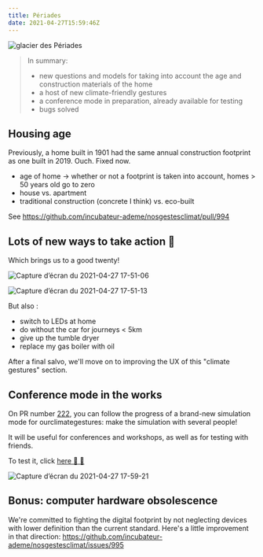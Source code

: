 ```yaml
---
title: Périades
date: 2021-04-27T15:59:46Z
---
```


![glacier des Périades](https://upload.wikimedia.org/wikipedia/commons/thumb/7/77/00_Chamonix_-_Les_Grandes_Jorasses_-_JPG.jpg/800px-00_Chamonix_-_Les_Grandes_Jorasses_-_JPG.jpg)



> In summary: 
> - new questions and models for taking into account the age and construction materials of the home
> - a host of new climate-friendly gestures
> - a conference mode in preparation, already available for testing
> - bugs solved

## Housing age

Previously, a home built in 1901 had the same annual construction footprint as one built in 2019. Ouch. Fixed now. 

 -  age of home -> whether or not a footprint is taken into account, homes > 50 years old go to zero
 -  house vs. apartment
 -  traditional construction (concrete I think) vs. eco-built

See https://github.com/incubateur-ademe/nosgestesclimat/pull/994

## Lots of new ways to take action :boxing_glove: 

Which brings us to a good twenty!

![Capture d’écran du 2021-04-27 17-51-06](https://user-images.githubusercontent.com/1177762/116272451-32cf5380-a781-11eb-8601-0e6ac7e83f9e.png)

![Capture d’écran du 2021-04-27 17-51-13](https://user-images.githubusercontent.com/1177762/116272430-2d720900-a781-11eb-9786-e09c5f5e8fcc.png)

But also : 
- switch to LEDs at home
- do without the car for journeys &lt; 5km
- give up the tumble dryer
- replace my gas boiler with oil

After a final salvo, we'll move on to improving the UX of this "climate gestures" section.


## Conference mode in the works

On PR number <a href="https://github.com/incubateur-ademe/nosgestesclimat-site/pull/222">222</a>, you can follow the progress of a brand-new simulation mode for ourclimategestures: make the simulation with several people! 

It will be useful for conferences and workshops, as well as for testing with friends.

To test it, click <a href="https://conf--nosgestesclimat.netlify.app/conférence">here 🏹 🏹</a>

![Capture d’écran du 2021-04-27 17-59-21](https://user-images.githubusercontent.com/1177762/116273752-5515a100-a782-11eb-8483-c378c2c7406e.png)



## Bonus: computer hardware obsolescence

We're committed to fighting the digital footprint by not neglecting devices with lower definition than the current standard. Here's a little improvement in that direction: https://github.com/incubateur-ademe/nosgestesclimat/issues/995




